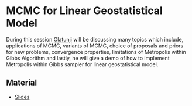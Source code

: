 # MCMC for Linear Geostatistical Model

During this session [Olatunji](http://chicas.lancaster-university.uk/people/johnsono.html) will be discussing many topics which include, applications of MCMC, variants of MCMC, choice of proposals and priors for new problems, convergence properties, limitations of Metropolis within Gibbs Algorithm and lastly, he will give a demo of how to implement Metropolis within Gibbs sampler for linear geostatistical model. 

## Material
* [Slides](https://github.com/chicas-spatstat-reading-group/events/blob/master/04-MCMC-Linear-Geostatistics/Material/Olatunji_MCMC_Reading_Group.pdf)
